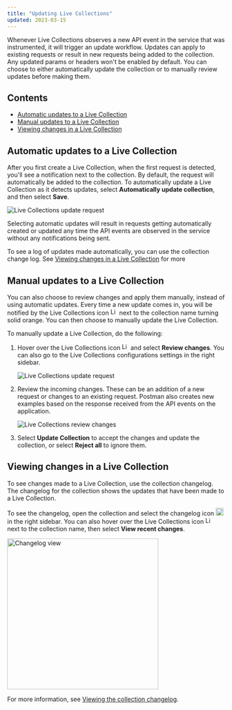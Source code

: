 ```yaml
---
title: "Updating Live Collections"
updated: 2023-03-15
---
```


Whenever Live Collections observes a new API event in the service that was instrumented, it will trigger an update workflow. Updates can apply to existing requests or result in new requests being added to the collection. Any updated params or headers won't be enabled by default. You can choose to either automatically update the collection or to manually review updates before making them.

## Contents

* [Automatic updates to a Live Collection](#automatic-updates-to-a-live-collection)
* [Manual updates to a Live Collection](#manual-updates-to-a-live-collection)
* [Viewing changes in a Live Collection](#viewing-changes-in-a-live-collection)

## Automatic updates to a Live Collection

After you first create a Live Collection, when the first request is detected, you'll see a notification next to the collection. By default, the request will automatically be added to the collection. To automatically update a Live Collection as it detects updates, select **Automatically update collection**, and then select **Save**.

<img alt="Live Collections update request" src="https://assets.postman.com/postman-docs/v10/live-collections-update-request-first-time-popup.jpg" />

Selecting automatic updates will result in requests getting automatically created or updated any time the API events are observed in the service without any notifications being sent.

To see a log of updates made automatically, you can use the collection change log. See [Viewing changes in a Live Collection](#viewing-changes-in-a-live-collection) for more

## Manual updates to a Live Collection

You can also choose to review changes and apply them manually, instead of using automatic updates. Every time a new update comes in, you will be notified by the Live Collections icon <img alt="Live Collections icon" src="https://assets.postman.com/postman-docs/v10/icon-live-collections.jpg#icon" width="16px"/> next to the collection name turning solid orange. You can then choose to manually update the Live Collection.

To manually update a Live Collection, do the following:

1. Hover over the Live Collections icon <img alt="Live Collections icon" src="https://assets.postman.com/postman-docs/v10/icon-live-collections.jpg#icon" width="16px"/> and select **Review changes**. You can also go to the Live Collections configurations settings in the right sidebar.

    <img alt="Live Collections update request" src="https://assets.postman.com/postman-docs/v10/live-collections-review-changes-popup.jpg" />

1. Review the incoming changes. These can be an addition of a new request or changes to an existing request. Postman also creates new examples based on the response received from the API events on the application.

    <img alt="Live Collections review changes" src="https://assets.postman.com/postman-docs/v10/live-collections-review-changes.jpg" />

1. Select **Update Collection** to accept the changes and update the collection, or select **Reject all** to ignore them.

## Viewing changes in a Live Collection

To see changes made to a Live Collection, use the collection changelog. The changelog for the collection shows the updates that have been made to a Live Collection.

To see the changelog, open the collection and select the changelog icon <img alt="Changelog icon" src="https://assets.postman.com/postman-docs/icon-changelog-v9.jpg#icon" width="18px"/> in the right sidebar. You can also hover over the Live Collections icon <img alt="Live collections icon" src="https://assets.postman.com/postman-docs/v10/icon-live-collections.jpg#icon" width="16px"/> next to the collection name, then select **View recent changes**.

<img alt="Changelog view" src="https://assets.postman.com/postman-docs/v10/changelog-view.jpg" width="350px"/>

For more information, see [Viewing the collection changelog](/docs/collaborating-in-postman/using-workspaces/changelog-and-restoring-collections/#viewing-the-collection-changelog).
